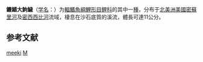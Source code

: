 {{Speciesbox 
| taxon = Macrhybopsis meeki
| authority = [[Jordan|Jordan]] & [[Evermann|Evermann]], 1896
| status = LC
| status_system = IUCN3.1
| image = Sicklefin chub.jpg
| synonyms = *''Hybopsis meeki''<br /><small>Jordan & Evermann, 1896</small>
}}

'''鐮鰭大鮈鱥'''（[[学名|学名]]：{{lang|la|''Lythrurus meeki''}}）为[[輻鰭魚綱|輻鰭魚綱]][[鯉形目|鯉形目]][[鲤科|鲤科]]的其中一[[種|種]]，分布于[[北美洲|北美洲]][[美國|美國]][[密蘇里河|密蘇里河]]及[[密西西比河|密西西比河]]流域，棲息在沙石底質的溪流，體長可達11公分。

== 参考文献 ==
{{reflist}}
{{Taxonbar}}

[[Category:大鮈鱥屬|meeki]]
[[Category:1896年描述的魚類|M]]